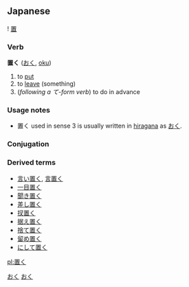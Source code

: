 ==Japanese==                    
{{ja-kanjitab-top}}
! [[置]]
{{ja-kanjitab-bottom}}                      
===Verb===
'''置く''' ([[おく]], [[oku]])

# to [[put]]
# to [[leave]] (something)
# (''following a て-form verb'') to do in advance


===Usage notes===
* 置く used in sense 3 is usually written in [[hiragana]] as [[おく]].


===Conjugation===
{{ja-go-ku|置|お|o}}


===Derived terms===
*[[言い置く]], [[言置く]]
*[[一目置く]]
*[[聞き置く]]
*[[差し置く]]
*[[扠置く]]
*[[据え置く]]
*[[捨て置く]]
*[[留め置く]]
*[[にして置く]]

[[Category:Japanese language|おく]]
[[Category:Japanese Type 1 Verbs|おく]]
[[pl:置く]]